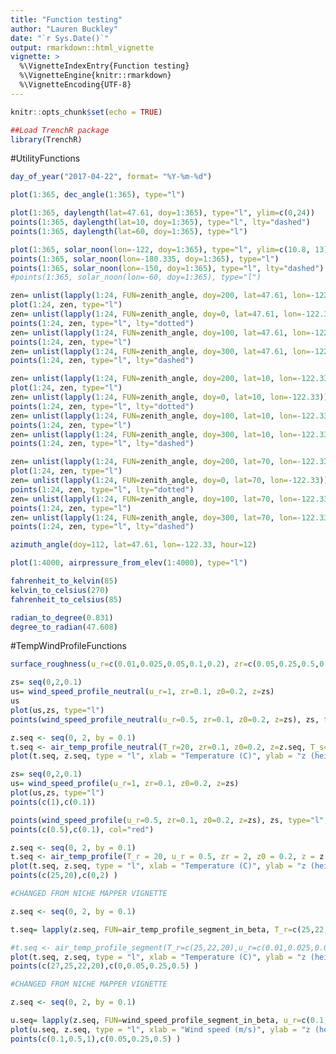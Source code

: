 ```yaml
---
title: "Function testing"
author: "Lauren Buckley"
date: "`r Sys.Date()`"
output: rmarkdown::html_vignette
vignette: >
  %\VignetteIndexEntry{Function testing}
  %\VignetteEngine{knitr::rmarkdown}
  %\VignetteEncoding{UTF-8}
---
```



```r
knitr::opts_chunk$set(echo = TRUE)
```

```r
##Load TrenchR package
library(TrenchR)
```

#UtilityFunctions

```r
day_of_year("2017-04-22", format= "%Y-%m-%d")
```

```r
plot(1:365, dec_angle(1:365), type="l")
```

```r
plot(1:365, daylength(lat=47.61, doy=1:365), type="l", ylim=c(0,24))
points(1:365, daylength(lat=10, doy=1:365), type="l", lty="dashed")
points(1:365, daylength(lat=60, doy=1:365), type="l")
```

```r
plot(1:365, solar_noon(lon=-122, doy=1:365), type="l", ylim=c(10.8, 13))
points(1:365, solar_noon(lon=-180.335, doy=1:365), type="l")
points(1:365, solar_noon(lon=-150, doy=1:365), type="l", lty="dashed")
#points(1:365, solar_noon(lon=-60, doy=1:365), type="l")
```

```r
zen= unlist(lapply(1:24, FUN=zenith_angle, doy=200, lat=47.61, lon=-122.33))
plot(1:24, zen, type="l")
zen= unlist(lapply(1:24, FUN=zenith_angle, doy=0, lat=47.61, lon=-122.33))
points(1:24, zen, type="l", lty="dotted")
zen= unlist(lapply(1:24, FUN=zenith_angle, doy=100, lat=47.61, lon=-122.33))
points(1:24, zen, type="l")
zen= unlist(lapply(1:24, FUN=zenith_angle, doy=300, lat=47.61, lon=-122.33))
points(1:24, zen, type="l", lty="dashed")

zen= unlist(lapply(1:24, FUN=zenith_angle, doy=200, lat=10, lon=-122.33))
plot(1:24, zen, type="l")
zen= unlist(lapply(1:24, FUN=zenith_angle, doy=0, lat=10, lon=-122.33))
points(1:24, zen, type="l", lty="dotted")
zen= unlist(lapply(1:24, FUN=zenith_angle, doy=100, lat=10, lon=-122.33))
points(1:24, zen, type="l")
zen= unlist(lapply(1:24, FUN=zenith_angle, doy=300, lat=10, lon=-122.33))
points(1:24, zen, type="l", lty="dashed")

zen= unlist(lapply(1:24, FUN=zenith_angle, doy=200, lat=70, lon=-122.33))
plot(1:24, zen, type="l")
zen= unlist(lapply(1:24, FUN=zenith_angle, doy=0, lat=70, lon=-122.33))
points(1:24, zen, type="l", lty="dotted")
zen= unlist(lapply(1:24, FUN=zenith_angle, doy=100, lat=70, lon=-122.33))
points(1:24, zen, type="l")
zen= unlist(lapply(1:24, FUN=zenith_angle, doy=300, lat=70, lon=-122.33))
points(1:24, zen, type="l", lty="dashed")
```

```r
azimuth_angle(doy=112, lat=47.61, lon=-122.33, hour=12)
```

```r
plot(1:4000, airpressure_from_elev(1:4000), type="l")
```

```r
fahrenheit_to_kelvin(85)
kelvin_to_celsius(270)
fahrenheit_to_celsius(85)
```

```r
radian_to_degree(0.831)
degree_to_radian(47.608)
```


#TempWindProfileFunctions

```r
surface_roughness(u_r=c(0.01,0.025,0.05,0.1,0.2), zr=c(0.05,0.25,0.5,0.75,1))
```
```r
zs= seq(0,2,0.1) 
us= wind_speed_profile_neutral(u_r=1, zr=0.1, z0=0.2, z=zs)
us
plot(us,zs, type="l")
points(wind_speed_profile_neutral(u_r=0.5, zr=0.1, z0=0.2, z=zs), zs, type="l", col="red")
```

```r
z.seq <- seq(0, 2, by = 0.1)
t.seq <- air_temp_profile_neutral(T_r=20, zr=0.1, z0=0.2, z=z.seq, T_s=25)
plot(t.seq, z.seq, type = "l", xlab = "Temperature (C)", ylab = "z (height above ground in m)")
```

```r
zs= seq(0,2,0.1) 
us= wind_speed_profile(u_r=1, zr=0.1, z0=0.2, z=zs)
plot(us,zs, type="l")
points(c(1),c(0.1))

points(wind_speed_profile(u_r=0.5, zr=0.1, z0=0.2, z=zs), zs, type="l", col="red")
points(c(0.5),c(0.1), col="red")
```

```r
z.seq <- seq(0, 2, by = 0.1)
t.seq <- air_temp_profile(T_r = 20, u_r = 0.5, zr = 2, z0 = 0.2, z = z.seq, T_s = 25)
plot(t.seq, z.seq, type = "l", xlab = "Temperature (C)", ylab = "z (height above ground in m)")
points(c(25,20),c(0,2) )

#CHANGED FROM NICHE MAPPER VIGNETTE
```
```r
z.seq <- seq(0, 2, by = 0.1)

t.seq= lapply(z.seq, FUN=air_temp_profile_segment_in_beta, T_r=c(25,22,20),u_r=c(0.01,0.025,0.05), zr=c(0.05,0.25,0.5), z0=c(0.01,0.15,0.2), T_s=27)

#t.seq <- air_temp_profile_segment(T_r=c(25,22,20),u_r=c(0.01,0.025,0.05), zr=c(0.05,0.25,0.5), z0=c(0.01,0.15,0.2), z=z.seq[1], T_s=27)
plot(t.seq, z.seq, type = "l", xlab = "Temperature (C)", ylab = "z (height above ground in m)")
points(c(27,25,22,20),c(0,0.05,0.25,0.5) )

#CHANGED FROM NICHE MAPPER VIGNETTE
```

```r
z.seq <- seq(0, 2, by = 0.1)

u.seq= lapply(z.seq, FUN=wind_speed_profile_segment_in_beta, u_r=c(0.1,0.5,1), zr=c(0.05,0.25,0.5), z0=c(0.01,0.15,0.2))
plot(u.seq, z.seq, type = "l", xlab = "Wind speed (m/s)", ylab = "z (height above ground in m)")
points(c(0.1,0.5,1),c(0.05,0.25,0.5) )

```
